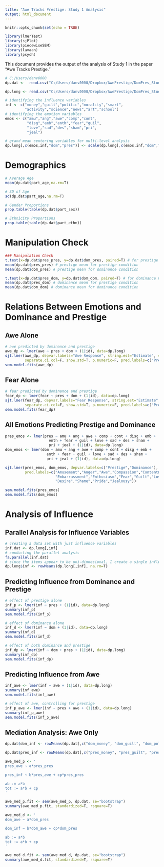 ---
title: "Awe Tracks Prestige: Study 1 Analysis"
output: html_document
---

```{r setup, include=FALSE}
knitr::opts_chunk$set(echo = TRUE)

library(lmerTest)
library(sjPlot)
library(piecewiseSEM)
library(lavaan)
library(psych)
```

This document provides the output of the analysis of Study 1 in the paper "Awe Tracks Prestige."

```{r load data}
# C:/Users/danv0000
dp.dat <-  read.csv("C:/Users/danv0000/Dropbox/AwePrestige/DomPres_Study1/dp_inspirers_w.csv")

dp.long <- read.csv("C:/Users/danv0000/Dropbox/AwePrestige/DomPres_Study1/DP_inspirers_long.csv")

# identifying the influence variables
inf <- c("money","guilt","politic","morality","smart",
         "activity","science","news","art","school")
# identifying the emotion variables
emos <- c("amu","ang","awe","comp","cont",
          "disg","emb","enth","fear","guil",
          "love","sad","des","sham","pri",
          "jeal")

# grand mean centering variables for multi-level analysis
dp.long[,c(emos,inf,"dom","pres")] <- scale(dp.long[,c(emos,inf,"dom","pres")], center=T, scale=F)
```

# Demographics

```{r demos}
# Average Age
mean(dp.dat$part_age,na.rm=T)

# SD of Age
sd(dp.dat$part_age,na.rm=T)

# Gender Proportions
prop.table(table(dp.dat$part_sex))

# Ethnicity Proportions
prop.table(table(dp.dat$part_ethn))
```

# Manipulation Check

```{r manip check}
### Manipulation Check
t.test(x=dp.dat$pres_pres, y=dp.dat$dom_pres, paired=T) # for prestige measures
mean(dp.dat$pres_pres) # prestige mean for prestige condition
mean(dp.dat$dom_pres) # prestige mean for dominance condition

t.test(x=dp.dat$pres_dom, y=dp.dat$dom_dom, paired=T) # for dominance measures
mean(dp.dat$pres_dom) # dominance mean for prestige condition
mean(dp.dat$dom_dom) # dominance mean for dominance condition
```

# Relations Between Emotions and Dominance and Prestige

## Awe Alone

```{r awe dp}
# awe predicted by dominance and prestige
awe_dp <- lmer(awe ~ pres + dom + (1|id), data=dp.long)
sjt.lmer(awe_dp, depvar.labels="Awe Response", string.est="Estimate", string.p="p-value",
         separate.ci.col=F, show.std=T, p.numeric=F, pred.labels=c("Prestige","Dominance"))
sem.model.fits(awe_dp)
```

## Fear Alone

```{r fear dp}
# fear predicted by dominance and prestige
fear_dp <- lmer(fear ~ pres + dom + (1|id), data=dp.long)
sjt.lmer(fear_dp, depvar.labels="Fear Response", string.est="Estimate", string.p="p-value",
         separate.ci.col=F, show.std=T, p.numeric=F, pred.labels=c("Prestige","Dominance"))
sem.model.fits(fear_dp)
```

## All Emotions Predicting Prestige and Dominance

```{r all emos}
pres_emos <- lmer(pres ~ amu + ang + awe + comp + cont + disg + emb +
                    enth + fear + guil + love + sad + des + sham + 
                    pri + jeal + (1|id), data=dp.long)
dom_emos <- lmer(dom ~ amu + ang + awe + comp + cont + disg + emb +
                   enth + fear + guil + love + sad + des + sham + 
                   pri + jeal + (1|id), data=dp.long)

sjt.lmer(pres_emos, dom_emos, depvar.labels=c("Prestige","Dominance"), string.est="Estimate", string.p="p-value", separate.ci.col=F, show.std=T, p.numeric=F, 
         pred.labels=c("Amusement","Anger","Awe","Compassion","Contentment","Disgust",
                       "Embarrassment","Enthusiasm","Fear","Guilt","Love","Sad",
                       "Desire","Shame","Pride","Jealousy"))

sem.model.fits(pres_emos)
sem.model.fits(dom_emos)
```

# Analysis of Influence

## Parallel Analysis for Influence Variables

```{r influence fa}
# creating a data set with just influence variables
inf.dat <- dp.long[,inf]
# conducting the parallel analysis
fa.parallel(inf.dat)
# since the items appear to be uni-dimnesional, I create a single influence scale
dp.long$inf <- rowMeans(dp.long[,inf], na.rm=T)
```

## Predicting Influence from Dominance and Prestige

```{r inf dp}
# effect of prestige alone
inf_p <- lmer(inf ~ pres + (1|id), data=dp.long)
summary(inf_p)
sem.model.fits(inf_p)

# effect of dominance alone
inf_d <- lmer(inf ~ dom + (1|id), data=dp.long)
summary(inf_d)
sem.model.fits(inf_d)

# effect of both dominance and prestige
inf_dp <- lmer(inf ~ dom + pres + (1|id), data=dp.long)
summary(inf_dp)
sem.model.fits(inf_dp)
```

## Predicting Influence from Awe

```{r inf awe}
inf_awe <- lmer(inf ~ awe + (1|id), data=dp.long)
summary(inf_awe)
sem.model.fits(inf_awe)

# effect of awe, controlling for prestige
inf_p_awe <- lmer(inf ~ pres + awe + (1|id), data=dp.long)
summary(inf_p_awe)
sem.model.fits(inf_p_awe)
```

## Mediation Analysis: Awe Only

```{r med awe only}
dp.dat$dom_inf <- rowMeans(dp.dat[,c("dom_money", "dom_guilt", "dom_politic", "dom_morality", "dom_smart", 'dom_activity', "dom_science", "dom_news", "dom_art", "dom_school")], na.rm=T)

dp.dat$pres_inf <- rowMeans(dp.dat[,c("pres_money", "pres_guilt", "pres_politic", "pres_morality", "pres_smart", 'pres_activity', "pres_science", "pres_news", "pres_art", "pres_school")], na.rm=T)

awe_med_p <- '
pres_awe ~ a*pres_pres

pres_inf ~ b*pres_awe + cp*pres_pres

ab := a*b
tot := a*b + cp
'

awe_med_p.fit <- sem(awe_med_p, dp.dat, se="bootstrap")
summary(awe_med_p.fit, standardized=T, rsquare=T)

awe_med_d <- '
dom_awe ~ a*dom_pres

dom_inf ~ b*dom_awe + cp*dom_pres

ab := a*b
tot := a*b + cp
'

awe_med_d.fit <- sem(awe_med_d, dp.dat, se="bootstrap")
summary(awe_med_d.fit, standardized=T, rsquare=T)
```
